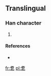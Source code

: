 ==Translingual==

===Han character===
{{Han char|rn=5|rad=乙|as=09|sn=10|four=|canj=十日弓 (JAN)}}

# {{defn|Han|sort=乙09}}

====References====
* {{Han ref|kx=0084.241|dj=0171.360|hdz=10056.071|uh=4E7D|ud=20093}}

[[fr:乽]]
[[pl:乽]]